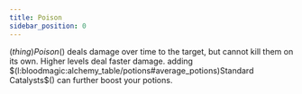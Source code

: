 ```yaml
---
title: Poison
sidebar_position: 0
---
```



$(thing)Poison$() deals damage over time to the target, but cannot kill them on its own. Higher levels deal faster damage.
adding $(l:bloodmagic:alchemy_table/potions#average_potions)Standard Catalysts$() can further boost your potions.
